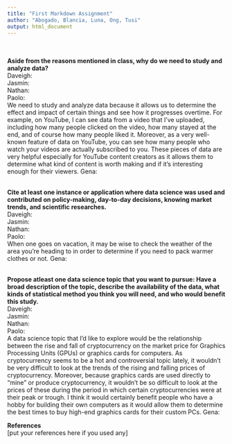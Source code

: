 ```yaml
---
title: "First Markdown Assignment"
author: "Abogado, Blancia, Luna, Ong, Tusi"
output: html_document
---
```

<br>
<br>
**Aside from the reasons mentioned in class, why do we need to study and analyze data?**
<br>
Daveigh: <br>
Jasmin: <br>
Nathan: <br>
Paolo: <br> We need to study and analyze data because it allows us to determine the effect and impact of certain things and see how it progresses overtime. For example, on YouTube, I can see data from a video that I've uploaded, including how many people clicked on the video, how many stayed at the end, and of course how many people liked it. Moreover, as a very well-known feature of data on YouTube, you can see how many people who watch your videos are actually subscribed to you. These pieces of data are very helpful especially for YouTube content creators as it allows them to determine what kind of content is worth making and if it's interesting enough for their viewers.
Gena: <br>

<br>
**Cite at least one instance or application where data science was used and contributed on policy-making, day-to-day decisions, knowing market trends, and scientific researches.**
<br>
Daveigh: <br>
Jasmin: <br>
Nathan: <br>
Paolo: <br> When one goes on vacation, it may be wise to check the weather of the area you're heading to in order to determine if you need to pack warmer clothes or not.
Gena: <br>

<br>
**Propose atleast one data science topic that you want to pursue: Have a broad description of the topic, describe the availability of the data, what kinds of statistical method you think you will need, and who would benefit this study.**
<br>
Daveigh: <br>
Jasmin: <br>
Nathan: <br>
Paolo: <br> A data science topic that I'd like to explore would be the relationship between the rise and fall of cryptocurrency on the market price for Graphics Processing Units (GPUs) or graphics cards for computers. As cryptocurrency seems to be a hot and controversial topic lately, it wouldn't be very difficult to look at the trends of the rising and falling prices of cryptocurrency. Moreover, because graphics cards are used directly to "mine" or produce cryptocurrency, it wouldn't be so difficult to look at the prices of these during the period in which certain cryptocurrencies were at their peak or trough. I think it would certainly benefit people who have a hobby for building their own computers as it would allow them to determine the best times to buy high-end graphics cards for their custom PCs.
Gena: <br>

**References**
<br>
[put your references here if you used any]

